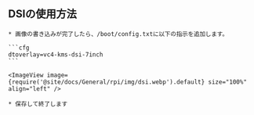 ## DSIの使用方法

    * 画像の書き込みが完了したら、/boot/config.txtに以下の指示を追加します。

    ```cfg
    dtoverlay=vc4-kms-dsi-7inch
    ```

    <ImageView image={require('@site/docs/General/rpi/img/dsi.webp').default} size="100%" align="left" />

    * 保存して終了します